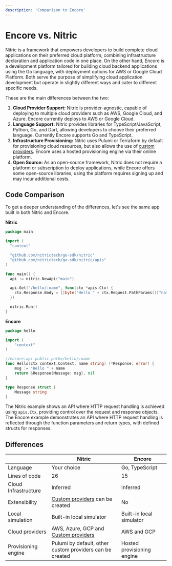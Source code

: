 ```yaml
---
description: 'Comparison to Encore'
---
```


# Encore vs. Nitric

Nitric is a framework that empowers developers to build complete cloud applications on their preferred cloud platform, combining infrastructure declaration and application code in one place. On the other hand, Encore is a development platform tailored for building cloud backend applications using the Go language, with deployment options for AWS or Google Cloud Platform. Both serve the purpose of simplifying cloud application development but operate in slightly different ways and cater to different specific needs.

These are the main differences between the two:

1. **Cloud Provider Support:** Nitric is provider-agnostic, capable of deploying to multiple cloud providers such as AWS, Google Cloud, and Azure. Encore currently deploys to AWS or Google Cloud.
2. **Language Support:** Nitric provides libraries for TypeScript/JavaScript, Python, Go, and Dart, allowing developers to choose their preferred language. Currently Encore supports Go and TypeScript.
3. **Infrastructure Provisioning:** Nitric uses Pulumi or Terraform by default for provisioning cloud resources, but also allows the use of [custom providers](/providers/custom/create). Encore uses a hosted provisioning engine via their online platform.
4. **Open Source:** As an open-source framework, Nitric does not require a platform or subscription to deploy applications, while Encore offers some open-source libraries, using the platform requires signing up and may incur additional costs.

## Code Comparison

To get a deeper understanding of the differences, let's see the same app built in both Nitric and Encore.

<Row>

<Col>

**Nitric**

```go title:services/hello/main.go
package main

import (
  "context"

  "github.com/nitrictech/go-sdk/nitric"
  "github.com/nitrictech/go-sdk/nitric/apis"
)

func main() {
  api := nitric.NewApi("main")

  api.Get("/hello/:name", func(ctx *apis.Ctx) {
    ctx.Response.Body = []byte("Hello " + ctx.Request.PathParams()["name"])
  })

  nitric.Run()
}
```

</Col>

<Col>

**Encore**

```go title:hello.go
package hello

import (
	"context"
)

//encore:api public path=/hello/:name
func Hello(ctx context.Context, name string) (*Response, error) {
	msg := "Hello " + name
	return &Response{Message: msg}, nil
}

type Response struct {
	Message string
}
```

</Col>

</Row>

The Nitric example shows an API where HTTP request handling is achieved using `apis.Ctx`, providing control over the request and response objects. The Encore example demonstrates an API where HTTP request handling is reflected through the function parameters and return types, with defined structs for responses.

## Differences

|                      | Nitric                                                           | Encore                     |
| -------------------- | ---------------------------------------------------------------- | -------------------------- |
| Language             | Your choice                                                      | Go, TypeScript             |
| Lines of code        | 26                                                               | 15                         |
| Cloud Infrastructure | Inferred                                                         | Inferred                   |
| Extensibility        | [Custom providers](/providers/custom/create) can be created      | No                         |
| Local simulation     | Built-in local simulator                                         | Built-in local simulator   |
| Cloud providers      | AWS, Azure, GCP and [Custom providers](/providers/custom/create) | AWS and GCP                |
| Provisioning engine  | Pulumi by default, other custom providers can be created         | Hosted provisioning engine |
